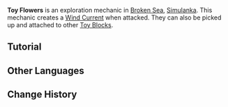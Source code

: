 {{Terminology Infobox
|image        = Tutorial Toy Flowers 1.png
|type         = Exploration
|region       = Simulanka
|area         = Broken Sea
|event        = Summertide Scales and Tales
}}
'''Toy Flowers''' is an exploration mechanic in [[Broken Sea]], [[Simulanka]]. This mechanic creates a [[Wind Current]] when attacked. They can also be picked up and attached to other [[Toy Blocks]].

==Tutorial==
{{Tutorial|Toy Flowers}}

==Other Languages==
{{Other Languages
|en       = Toy Flowers
|zhs      = 积木小花
|zhs_rm   = 
|zht      = 積木小花
|zht_rm   = 
|zh_tl    = 
|ja       = 積み木の花
|ja_rm    = Tsumiki no Hana
|ja_tl    = Toy Block Flowers
|ko       = 블록 꽃
|ko_rm    = 
|ko_tl    = 
|es       = Bloques florales
|es_tl    = Floral Blocks
|fr       = Ludi-fleurs
|fr_tl    = Toyflowers
|ru       = Игрушечные цветы
|ru_tl    = Toy Flowers
|th       = บล็อกดอกไม้จิ๋ว
|th_rm    = 
|th_tl    = 
|vi       = Hoa Khối Gỗ
|vi_tl    = 
|de       = Bauklotzblume
|de_tl    = Toy Block Flower
|id       = Bunga Mainan
|id_tl    = Toy Flowers
|pt       = Flores de Brinquedo
|pt_tl    = 
|tr       = Oyuncak Çiçekler
|tr_tl    = 
|it       = Fiori giocattolo
|it_tl    = 
}}

==Change History==
{{Change History|4.8}}